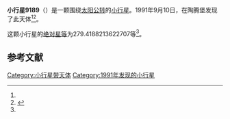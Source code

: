 {{Infobox planet
| bgcolour = #FFFFC0
| name = 9189 Holderlin
| symbol = 
| image = 
| caption = 
| discovery = yes
| discovery_ref = 
| discoverer = {{link-en|佛蒙特·伯根|Freimut Börngen}}
| discovery_site = [[陶腾堡|陶腾堡]] 
| discovered = 1991年9月10日
| designations = yes
| mp_name = 
| named_after = 
| alt_names = 1991 RH41/ 1978 JA / 1987 QW12 / 1995 UL16
| mp_category = [[主带小行星|主带小行星]]
| orbit_ref = <ref name="a">[http://ssd.jpl.nasa.gov/sbdb.cgi?sstr=9189 9189 Holderlin] {{Wayback|url=http://ssd.jpl.nasa.gov/sbdb.cgi?sstr=9189 |date=20210815185245 }}，小行星數據庫瀏覽器（JPL Small-Body Database Browser）－[[美国国家航空航天局|美国国家航空航天局]]喷气推进实验室</ref>
| epoch = 2456400.5 (2013年4月18日更新)
| aphelion = {{convert|2.591166292897826|AU|km|3|abbr=on|lk=out}}
| perihelion = {{convert|2.215734670659963|AU|km|3|abbr=on}}
| semimajor = {{convert|2.403450481778894|AU|km|3|abbr=on}}
| eccentricity = 0.078102633
| period = 1360.978282 [[日|日]]<br />3.73[[儒略年|儒略年]]
| avg_speed = 
| inclination = 2.746347194341596
| asc_node = 133.7245161776424
| mean_anomaly = 
| arg_peri = 279.4188213622707
| satellites = 
| physical_characteristics = yes
| dimensions = 
| mass = 
| density = 
| surface_grav = 
| escape_velocity = 
| sidereal_day = 
| axial_tilt = 
| pole_ecliptic_lat = 
| pole_ecliptic_lon = 
| albedo = 
| temperatures= 
| temp_name1 = 
| mean_temp_1 = 
| max_temp_1 = 
| temp_name2 = 
| max_temp_2 = 
| spectral_type = 
| abs_magnitude = 279.4188213622707
}}

'''小行星9189'''（{{lang-en|9189 Holderlin}}）是一颗围绕[[太阳|太阳]][[公转|公转]]的[[小行星|小行星]]。1991年9月10日，{{link-en|佛蒙特·伯根|Freimut Börngen}}在陶腾堡发现了此天体<ref name="a" /><ref>{{cite news|title=小行星列表|url=http://cfa-www.harvard.edu/iau/lists/NumberedMPs.txt|accessdate=2013-07-08|newspaper=哈佛大学|archive-date=2008-05-17|archive-url=https://web.archive.org/web/20080517010638/http://cfa-www.harvard.edu/iau/lists/NumberedMPs.txt|dead-url=no}}</ref>。

这颗小行星的[[绝对星等|绝对星等]]为279.4188213622707等<ref name="a" />。

==参考文献==
{{reflist}}
{{Minor Planet Number|[[小行星9188|小行星9188]]|[[小行星9190|小行星9190]]}}

{{小天体}}

[[Category:小行星带天体|Category:小行星带天体]]
[[Category:1991年发现的小行星|Category:1991年发现的小行星]]

{{asteroid-stub}}